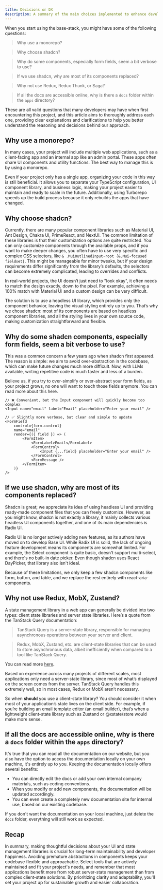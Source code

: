 ```yaml
---
title: Decisions on DX
description: A summary of the main choices implemented to enhance developer experience in this project, covering tools, best practices, and design patterns
---
```


When you start using the base-stack, you might have some of the following questions:

> Why use a monorepo?

> Why choose shadcn?

> Why do some components, especially form fields, seem a bit verbose to use?

> If we use shadcn, why are most of its components replaced?

> Why not use Redux, Redux Thunk, or Saga?

> If all the docs are accessible online, why is there a `docs` folder within the `apps` directory?

These are all valid questions that many developers may have when first encountering this project, and this article aims to thoroughly address each one, providing clear explanations and clarifications to help you better understand the reasoning and decisions behind our approach.

## Why use a monorepo?
In many cases, your project will include multiple web applications, such as a client-facing app and an internal app like an admin portal.
These apps often share UI components and utility functions. The best way to manage this is by using a monorepo.

Even if your project only has a single app, organizing your code in this way is still beneficial. It allows you to separate your TypeScript configuration, UI component library, and business logic, making your project easier to maintain and ready to scale in the future.
Additionally, using Turborepo speeds up the build process because it only rebuilds the apps that have changed.

## Why choose shadcn?
Currently, there are many popular component libraries such as Material UI, Ant Design, Chakra UI, PrimeReact, and NextUI.
The common limitation of these libraries is that their customization options are quite restricted.
You can only customize components through the available props, and if you want to make deeper changes,
you often have to use very specific and complex CSS selectors, like `& .MuiOutlinedInput-root {&.Mui-focused fieldset}`.
This might be manageable for minor tweaks, but if your design requirements differ significantly from the library’s defaults, the 
selectors can become extremely complicated, leading to overrides and conflicts.

In real-world projects, the UI doesn’t just need to "look okay", 
it often needs to match the design exactly, down to the pixel. 
For example, achieving a 100% match with Material UI and a custom design can be very difficult.

The solution is to use a headless UI library, which provides only the component behavior, 
leaving the visual styling entirely up to you. That’s why we chose shadcn: most of its components are based on headless component libraries, 
and all the styling lives in your own source code, making customization straightforward and flexible.

## Why do some shadcn components, especially form fields, seem a bit verbose to use?

This was a common concern a few years ago when shadcn first appeared.
The reason is simple: we aim to avoid over-abstraction in the codebase, which can make future changes much more difficult.
Now, with LLMs available, writing repetitive code is much faster and less of a burden.

Believe us, if you try to over-simplify or over-abstract your form fields, as your project grows, no one will want to touch those fields anymore.
You can read more about this <Link href="/docs/ui/philosophy#2-avoid-hasty-abstractions">here</Link>.

```tsx
// ❌ Convenient, but the Input component will quickly become too complex
<Input name="email" label="Email" placeholder="Enter your email" />

// ✅ Slightly more verbose, but clear and simple to update
<FormField
    control={form.control}
    name="email"
    render={({ field }) => (
        <FormItem>
            <FormLabel>Email</FormLabel>
            <FormControl>
                <Input {...field} placeholder="Enter your email" />
            </FormControl>
            <FormMessage />
        </FormItem>
    )}
/>
```

## If we use shadcn, why are most of its components replaced?
Shadcn is great; we appreciate its idea of using headless UI and providing ready-made component files that you can freely customize. 
However, as you might know, shadcn is not exactly a library, it mainly collects various headless UI components together, and one of its main dependencies is Radix UI. 

Radix UI is no longer actively adding new features, as its authors have moved on to develop Base UI.
While Radix UI is solid, the lack of ongoing feature development means its components are somewhat limited. For example, the Select component is quite basic, doesn't support multi-select, and there's no built-in date picker. 
Even though shadcn uses React DayPicker, that library also isn't ideal. 

Because of these limitations, we only keep a few shadcn components like form, button, and table, and we replace the rest entirely with react-aria-components.

## Why not use Redux, MobX, Zustand?
A state management library in a web app can generally be divided into two types: client state libraries and server state libraries.
Here’s a quote from the TanStack Query documentation:
> TanStack Query is a server-state library, responsible for managing asynchronous operations between your server and client.

> Redux, MobX, Zustand, etc. are client-state libraries that can be used to store asynchronous data, albeit inefficiently when compared to a tool like TanStack Query.

You can read more [here](https://tanstack.com/query/latest/docs/framework/react/guides/does-this-replace-client-state).

Based on experience across many projects of different scales, most applications only need a server-state library, since most of what’s displayed on the screen comes from the server.
TanStack Query handles this extremely well, so in most cases, Redux or MobX aren’t necessary.

So when **should** you use a client-state library?
You should consider it when most of your application’s state lives on the client side.
For example, if you’re building an email template editor (an email builder), that’s when a lightweight client-state library such as Zustand or @xstate/store would make more sense.

## If all the docs are accessible online, why is there a `docs` folder within the `apps` directory?
It's true that you can read all the documentation on our website, but you also have the option to access the documentation locally on your own machine, it's entirely up to you.
Keeping the documentation locally offers several benefits:
- You can directly edit the docs or add your own internal company materials, such as coding conventions.
- When you modify or add new components, the documentation will be updated accordingly.
- You can even create a completely new documentation site for internal use, based on our existing codebase.

If you don't want the documentation on your local machine, just delete the `docs` folder, everything will still work as expected.

## Recap
In summary, making thoughtful decisions about your UI and state management libraries is crucial for long-term maintainability and developer happiness. Avoiding premature abstractions in components keeps your codebase flexible and approachable. Select tools that are actively maintained and fit your project's needs, and remember that most applications benefit more from robust server-state management than from complex client-state solutions. By prioritizing clarity and adaptability, you'll set your project up for sustainable growth and easier collaboration.
